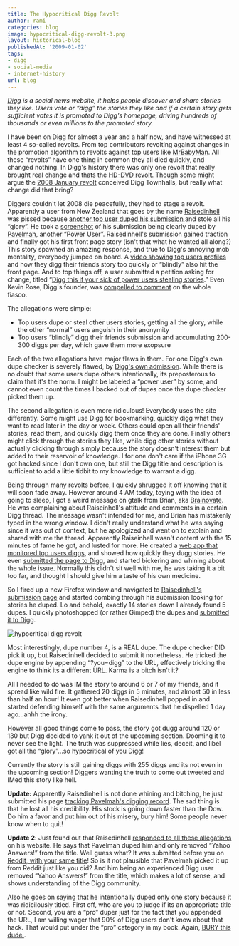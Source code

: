 ```yaml
---
title: The Hypocritical Digg Revolt
author: rami
categories: blog
image: hypocritical-digg-revolt-3.png
layout: historical-blog
publishedAt: '2009-01-02'
tags:
- digg
- social-media
- internet-history
url: blog
---
```


_<a href="http://www.digg.com" target="_blank">Digg</a> is a social news website, it helps people discover and share stories they like. Users vote or “digg” the stories they like and if a certain story gets sufficient votes it is promoted to Digg's homepage, driving hundreds of thousands or even millions to the promoted story._

I have been on Digg for almost a year and a half now, and have witnessed at least 4 so-called revolts. From top contributors revolting against changes in the promotion algorithm to revolts against top users like [MrBabyMan](http://www.digg.com/users/mrbabyman). All these “revolts” have one thing in common they all died quickly, and changed nothing. In Digg's history there was only one revolt that really brought real change and thats the [HD-DVD revolt](http://en.wikipedia.org/wiki/Digg#aacs_encryption_key_controversy). Though some might argue the [2008 January revolt](/2008/01/24/digg-the-lulled-revolution) conceived Digg Townhalls, but really what change did that bring?

Diggers couldn't let 2008 die peacefully, they had to stage a revolt. Apparently a user from New Zealand that goes by the name [Raisedinhell](http://digg.com/users/raisedinhell) was pissed because [another top user duped his submission ](http://digg.com/odd_stuff/How_the_average_Digg_user_gets_fucked) and stole all his “glory”. He took a [screenshot](http://img242.imageshack.us/img242/8823/diggar2.png) of his submission being clearly duped by [Pavelmah](http://digg.com/users/pavelmah), another “Power User”. Raisedinhell's submission gained traction and finally got his first front page story (isn't that what he wanted all along?) This story spawned an amazing response, and true to Digg's annoying mob mentality, everybody jumped on board. A [video showing top users profiles](http://digg.com/odd_stuff/Digg_is_Rigged_Video_proof) and how they digg their friends story too quickly or “blindly” also hit the front page. And to top things off, a user submitted a petition asking for change, titled “[Digg this if your sick of power users stealing stories](http://digg.com/tech_news/Digg_this_if_your_sick_of_power_users_stealing_stories).” Even Kevin Rose, Digg's founder, was [compelled to comment](http://digg.com/tech_news/Kevin_Rose_personally_responds_to_latest_Digger_uprising) on the whole fiasco.

The allegations were simple:

  * Top users dupe or steal other users stories, getting all the glory, while the other “normal” users anguish in their anonymity
  * Top users “blindly” digg their friends submission and accumulating 200-300 diggs per day, which gave them more exopsure

Each of the two allegations have major flaws in them. For one Digg's own dupe checker is severely flawed, by [Digg's own admission](http://blog.digg.com/?p=474). While there is no doubt that some users dupe others intentionally, its preposterous to claim that it's the norm. I might be labeled a “power user” by some, and cannot even count the times I backed out of dupes once the dupe checker picked them up.

The second allegation is even more ridiculous! Everybody uses the site differently. Some might use Digg for bookmarking, quickly digg what they want to read later in the day or week. Others could open all their friends' stories, read them, and quickly digg them once they are done. Finally others might click through the stories they like, while digg other stories without actually clicking through simply because the story doesn't interest them but added to their reservoir of knowledge. I for one don't care if the iPhone 3G got hacked since I don't own one, but still the Digg title and description is sufficient to add a little tidbit to my knowledge to warrant a digg.

Being through many revolts before, I quickly shrugged it off knowing that it will soon fade away. However around 4 AM today, toying with the idea of going to sleep, I got a weird message on gtalk from Brian, aka [Brainovate](http://digg.com/users/brainnovate). He was complaining about Raiseinhell's attitude and comments in a certain Digg thread. The message wasn't intended for me, and Brian has mistakenly typed in the wrong window. I didn't really understand what he was saying since it was out of context, but he apologized and went on to explain and shared with me the thread. Apparently Raiseinhell wasn't content with the 15 minutes of fame he got, and lusted for more. He created a [web app that monitored top users diggs](http://burythis.info/worst-offenders), and showed how quickly they dugg stories. He even [submitted the page to Digg](http://digg.com/odd_stuff/Digg_s_power_users_The_worst_offenders), and started bickering and whining about the whole issue. Normally this didn't sit well with me, he was taking it a bit too far, and thought I should give him a taste of his own medicine.

So I fired up a new Firefox window and navigated to [Raisedinhell's submission page](http://digg.com/users/raisedinhell/history/submissions) and started combing through his submission looking for stories he duped. Lo and behold, exactly 14 stories down I already found 5 dupes. I quickly photoshopped (or rather Gimped) the dupes and [submitted it to Digg](http://digg.com/odd_stuff/Digg_s_Revolt_Leader_Actually_Dupes_Like_A_Pro).

![hypocritical digg revolt](/assets/images/content/blog/hypocritical-digg-revolt-3.png)

Most interestingly, dupe number 4, is a REAL dupe. The dupe checker DID pick it up, but Raisedinhell decided to submit it nonetheless. He tricked the dupe engine by appending “?you=digg” to the URL, effectively tricking the engine to think its a different URL. Karma is a bitch isn't it?

All I needed to do was IM the story to around 6 or 7 of my friends, and it spread like wild fire. It gathered 20 diggs in 5 minutes, and almost 50 in less than half an hour! It even got better when Raisedinhell popped in and started defending himself with the same arguments that he dispelled 1 day ago…ahhh the irony.

However all good things come to pass, the story got dugg around 120 or 130 but Digg decided to yank it out of the upcoming section. Dooming it to never see the light. The truth was suppressed while lies, deceit, and libel got all the “glory”…so hypocritical of you Digg!

Currently the story is still gaining diggs with 255 diggs and its not even in the upcoming section! Diggers wanting the truth to come out tweeted and IMed this story like hell.

**Update:** Apparently Raisedinhell is not done whining and bitching, he just submitted his page [tracking Pavelmah's digging record](http://digg.com/odd_stuff/Nominate_Digg_user_Pavelmah_for_Guiness_Book_of_Records_09). The sad thing is that he lost all his credibility. His stock is going down faster than the Dow. Do him a favor and put him out of his misery, bury him! Some people never know when to quit!

**Update 2**: Just found out that Raisedinhell [responded to all these allegations](http://burythis.info/response-to-bs) on his website. He says that Pavelmah duped him and only removed “Yahoo Answers!” from the title. Well guess what? It was submitted before you on [Reddit, with your same title](http://www.reddit.com/r/pics/comments/7lztl/apple_is_an_evil_evil_company_yahoo_answers/)! So is it not plausible that Pavelmah picked it up from Reddit just like you did? And him being an experienced Digg user removed “Yahoo Answers!” from the title, which makes a lot of sense, and shows understanding of the Digg community.

Also he goes on saying that he intentionally duped only one story because it was ridicilously titled. First off, who are you to judge if its an appropriate title or not. Second, you are a “pro” duper just for the fact that you appended the URL, I am willing wager that 90% of Digg users don't know about that hack. That would put under the “pro” category in my book. Again, [BURY this dude ](http://digg.com/odd_stuff/Digg_s_Revolt_Leader_s_reputation_tarnished_by_unfounded_BS?OTC-kff).
